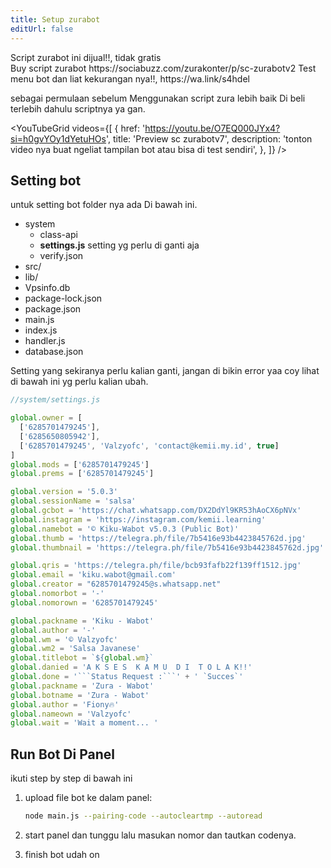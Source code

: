 ```yaml
---
title: Setup zurabot
editUrl: false
---
```



<Aside>Script zurabot ini dijual!!, tidak gratis</Aside>

<CardGrid>
  <Card title="Buy script" icon="star" href="https://sociabuzz.com/zurakonter/p/sc-zurabotv2">
    Buy script zurabot https://sociabuzz.com/zurakonter/p/sc-zurabotv2
  </Card>
  <Card title="test bot" icon="moon" href="https://wa.link/m449t6">
    Test menu bot dan liat kekurangan nya!!, https://wa.link/s4hdel
  </Card>
</CardGrid>

sebagai permulaan sebelum Menggunakan script zura lebih baik Di beli terlebih dahulu scriptnya ya gan.

<YouTubeGrid
	videos={[
		{
			href: 'https://youtu.be/O7EQ000JYx4?si=h0gvYOy1dYetuHOs',
			title: 'Preview sc zurabotv7',
			description: 'tonton video nya buat ngeliat tampilan bot atau bisa di test sendiri',
		},
	]}
/>

## Setting bot 

untuk setting bot folder nya ada Di bawah ini.

<FileTree>

- system 
  - class-api
  - **settings.js** setting yg perlu di ganti aja 
  - verify.json
- src/
- lib/
- Vpsinfo.db
- package-lock.json
- package.json
- main.js
- index.js
- handler.js
- database.json

</FileTree>

Setting yang sekiranya perlu kalian ganti, jangan di bikin error yaa coy lihat di bawah ini yg perlu kalian ubah.

```js
//system/settings.js

global.owner = [
  ['6285701479245'],
  ['6285650805942'],
  ['6285701479245', 'Valzyofc', 'contact@kemii.my.id', true]
] 
global.mods = ['6285701479245']
global.prems = ['6285701479245']

global.version = '5.0.3'
global.sessionName = 'salsa'
global.gcbot = 'https://chat.whatsapp.com/DX2DdYl9KR53hAoCX6pNVx'
global.instagram = 'https://instagram.com/kemii.learning'
global.namebot = '© Kiku-Wabot v5.0.3 (Public Bot)'
global.thumb = 'https://telegra.ph/file/7b5416e93b4423845762d.jpg'
global.thumbnail = 'https://telegra.ph/file/7b5416e93b4423845762d.jpg'

global.qris = 'https://telegra.ph/file/bcb93fafb22f139ff1512.jpg'
global.email = 'kiku.wabot@gmail.com'
global.creator = "6285701479245@s.whatsapp.net"
global.nomorbot = '-'
global.nomorown = '6285701479245'

global.packname = 'Kiku - Wabot'
global.author = '-'
global.wm = '© Valzyofc'
global.wm2 = 'Salsa Javanese'
global.titlebot = `${global.wm}`
global.danied = 'A K S E S  K A M U  D I  T O L A K!!'
global.done = '```Status Request :```' + ' `Succes`'
global.packname = 'Zura - Wabot'
global.botname = 'Zura - Wabot'
global.author = 'Fiony🔥'
global.nameown = 'Valzyofc'
global.wait = 'Wait a moment... '
```

## Run Bot Di Panel

ikuti step by step di bawah ini


<Steps>

1. upload file bot ke dalam panel:

   ```sh title="ubah startup"
   node main.js --pairing-code --autocleartmp --autoread
   ```

2. start panel dan tunggu lalu masukan nomor dan tautkan codenya.

3. finish bot udah on
</Steps>
